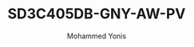 ---
id: 11
slug: SD3C405DB-GNY-AW-PV
title: "SD3C405DB-GNY-AW-PV"
desc: "4MP 5x Smart Dual Light WizSense Wi-Fi Network PTZ Camera"
img: "/src/assets/dahua/SD3C405DB-GNY-AW-PV/SD3C405DB-GNY-AW-PV.png"
images:
  - "/src/assets/dahua/SD3C405DB-GNY-AW-PV/SD3C405DB-GNY-AW-PV.png"
  - "/src/assets/dahua/SD3C405DB-GNY-AW-PV/SD3C405DB-GNY-AW-PV1.png"
 
alt: "4MP PTZ Camera with 25x Optical Zoom"
author: "Mohammed Yonis"
reviewBody: "best service and support"
ratingValue: 5

features:
   - "1/2.8 CMOS 4Megapixel CMOS."
   - "5x optical zoom."
   - "IR distance up to 50m."
   - "Max. 25/30 fps@4MP."
   - "Warm light illumination distance up to 30 m."
   - "Built-in Mic and Speaker for Two-way Talk."
   - "Perimeter protection."
   - "SMD 3.0."
   - "Wi-Fi."
   - "IP66."
   
   
   
publishedTime: "2023-09-15"
modifiedTime: "2023-10-01"
---
